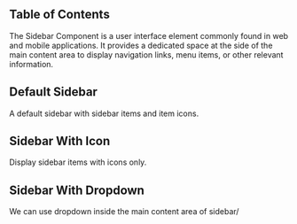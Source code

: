 
## Table of Contents

The Sidebar Component is a user interface element commonly found in web and mobile applications. It provides a dedicated space at the side of the main content area to display navigation links, menu items, or other relevant information.

## Default Sidebar

A default sidebar with sidebar items and item icons.

<CodePreview github="Sidebar" code={DefaultSidebarCode}>
  <DefaultSidebar />
</CodePreview>

## Sidebar With Icon

Display sidebar items with icons only.

<CodePreview github="Sidebar" code={SidebarWithIconCode}>
  <SidebarWithIcon />
</CodePreview>

## Sidebar With Dropdown

We can use dropdown inside the main content area of sidebar/

<CodePreview github="Sidebar" code={SidebarWithDropdownCode}>
  <SidebarWithDropdown />
</CodePreview>
